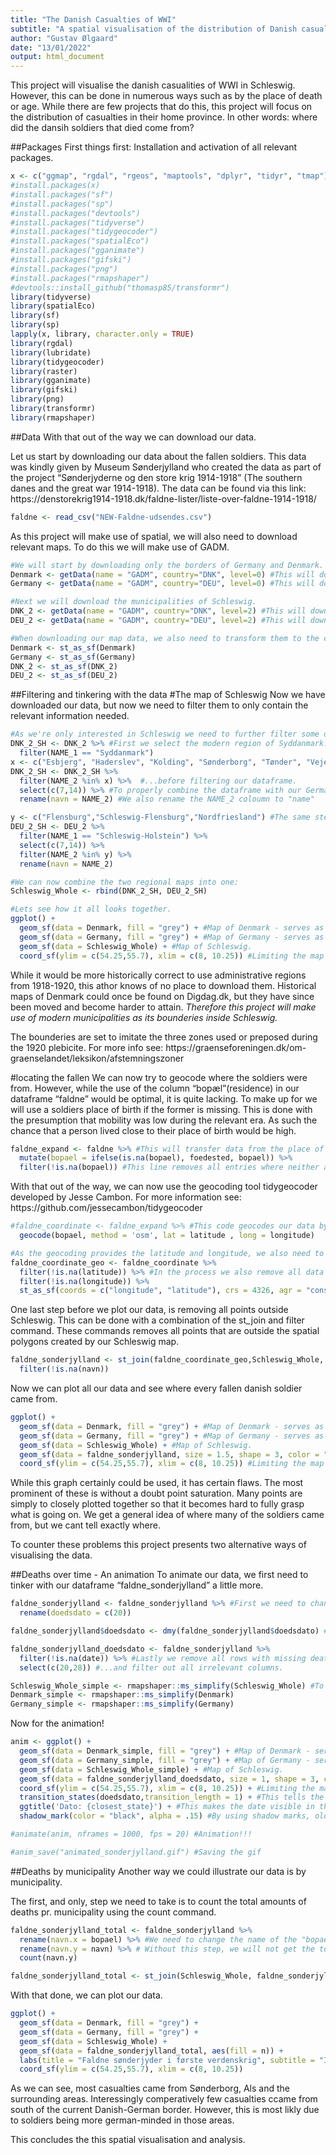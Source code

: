 ---
title: "The Danish Casualties of WWI"
subtitle: "A spatial visualisation of the distribution of Danish casualties in Schleswig during WWI"
author: "Gustav Ølgaard"
date: "13/01/2022"
output: html_document
---

This project will visualise the danish casualities of WWI in Schleswig. However, this can be done in numerous ways such as by the place of death or age. While there are few projects that do this, this project will focus on the distribution of casualties in their home province. In other words: where did the dansih soldiers that died come from?

##Packages
First things first: Installation and activation of all relevant packages. 
```{r}
x <- c("ggmap", "rgdal", "rgeos", "maptools", "dplyr", "tidyr", "tmap")
#install.packages(x)
#install.packages("sf")
#install.packages("sp")
#install.packages("devtools")  
#install.packages("tidyverse")
#install.packages("tidygeocoder")
#install.packages("spatialEco")
#install.packages("gganimate")
#install.packages("gifski")
#install.packages("png")
#install.packages("rmapshaper")
#devtools::install_github("thomasp85/transformr")
library(tidyverse)
library(spatialEco)
library(sf)
library(sp)
lapply(x, library, character.only = TRUE)
library(rgdal)
library(lubridate)
library(tidygeocoder)
library(raster)
library(gganimate)
library(gifski)
library(png)
library(transformr)
library(rmapshaper)
```

##Data
With that out of the way we can download our data.

Let us start by downloading our data about the fallen soldiers. This data was kindly given by Museum Sønderjylland who created the data as part of the project "Sønderjyderne og den store krig 1914-1918" (The southern danes and the great war 1914-1918). The data can be found via this link: https://denstorekrig1914-1918.dk/faldne-lister/liste-over-faldne-1914-1918/ 
```{r}
faldne <- read_csv("NEW-Faldne-udsendes.csv")
```

As this project will make use of spatial, we will also need to download relevant maps. To do this we will make use of GADM.
```{r}
#We will start by downloading only the borders of Germany and Denmark. This can be done by setting the level parameter to 0.
Denmark <- getData(name = "GADM", country="DNK", level=0) #This will download a map of Denmark. 
Germany <- getData(name = "GADM", country="DEU", level=0) #This will download a map of Germany.

#Next we will download the municipalities of Schleswig. 
DNK_2 <- getData(name = "GADM", country="DNK", level=2) #This will download a map of the modern municipalities of Denmark. 
DEU_2 <- getData(name = "GADM", country="DEU", level=2) #This will download a map of the modern municipalities of Germany. 

#When downloading our map data, we also need to transform them to the correct type.
Denmark <- st_as_sf(Denmark)
Germany <- st_as_sf(Germany)
DNK_2 <- st_as_sf(DNK_2)
DEU_2 <- st_as_sf(DEU_2)
```

##Filtering and tinkering with the data
#The map of Schleswig
Now we have downloaded our data, but now we need to filter them to only contain the relevant information needed.
```{r}
#As we're only interested in Schleswig we need to further filter some of our maps, before combining them to a single spatial map of the region.
DNK_2_SH <- DNK_2 %>% #First we select the modern region of Syddanmark.
  filter(NAME_1 == "Syddanmark") 
x <- c("Esbjerg", "Haderslev", "Kolding", "Sønderborg", "Tønder", "Vejen", "Aabenraa") #Then we select the relevant municipalities...
DNK_2_SH <- DNK_2_SH %>% 
  filter(NAME_2 %in% x) %>%  #...before filtering our dataframe.
  select(c(7,14)) %>% #To properly combine the dataframe with our German map, we also filter out all but two coloumns: NAME_2 and geometry.
  rename(navn = NAME_2) #We also rename the NAME_2 coloumn to "name"

y <- c("Flensburg","Schleswig-Flensburg","Nordfriesland") #The same steps as above will be applied to our german municipality map.
DEU_2_SH <- DEU_2 %>% 
  filter(NAME_1 == "Schleswig-Holstein") %>% 
  select(c(7,14)) %>%
  filter(NAME_2 %in% y) %>% 
  rename(navn = NAME_2)

#We can now combine the two regional maps into one:
Schleswig_Whole <- rbind(DNK_2_SH, DEU_2_SH)

#Lets see how it all looks together.
ggplot() +
  geom_sf(data = Denmark, fill = "grey") + #Map of Denmark - serves as background.
  geom_sf(data = Germany, fill = "grey") + #Map of Germany - serves as background.
  geom_sf(data = Schleswig_Whole) + #Map of Schleswig.
  coord_sf(ylim = c(54.25,55.7), xlim = c(8, 10.25)) #Limiting the map to the relevant area
```

While it would be more historically correct to use administrative regions from 1918-1920, this athor knows of no place to download them.  Historical maps of Denmark could once be found on Digdag.dk, but they have since been moved and become harder to attain. *Therefore this project will make use of modern municipalities as its bounderies inside Schleswig.* 

The bounderies are set to imitate the three zones used or preposed during the 1920 plebicite. For more info see: https://graenseforeningen.dk/om-graenselandet/leksikon/afstemningszoner 

#locating the fallen
We can now try to geocode where the soldiers were from. However, while the use of the column "bopæl"(residence) in our dataframe "faldne" would be optimal, it is quite lacking. To make up for we will use a soldiers place of birth if the former is missing. This is done with the presumption that mobility was low during the relevant era. As such the chance that a person lived close to their place of birth would be high.

```{r}
faldne_expand <- faldne %>% #This will transfer data from the place of birth column to the residence column if the latter is missing.
  mutate(bopael = ifelse(is.na(bopael), foedested, bopael)) %>% 
  filter(!is.na(bopael)) #This line removes all entries where neither a residence or place of birth is given.
```

With that out of the way, we can now use the geocoding tool tidygeocoder developed by Jesse Cambon. For more information see: https://github.com/jessecambon/tidygeocoder 
```{r}
#faldne_coordinate <- faldne_expand %>% #This code geocodes our data by using the bopael column.
  geocode(bopael, method = 'osm', lat = latitude , long = longitude)

#As the geocoding provides the latitude and longitude, we also need to convert these into spatial points. This can be done with the "st_as_sf" command.
faldne_coordinate_geo <- faldne_coordinate %>% 
  filter(!is.na(latitude)) %>% #In the process we also remove all data that failed to geocode.
  filter(!is.na(longitude)) %>% 
  st_as_sf(coords = c("longitude", "latitude"), crs = 4326, agr = "constant")
```

One last step before we plot our data, is removing all points outside Schleswig. This can be done with a combination of the st_join and filter command. These commands removes all points that are outside the spatial polygons created by our Schleswig map.
```{r}
faldne_sonderjylland <- st_join(faldne_coordinate_geo,Schleswig_Whole, join = st_within) %>% 
  filter(!is.na(navn))
```

Now we can plot all our data and see where every fallen danish soldier came from.
```{r}
ggplot() +
  geom_sf(data = Denmark, fill = "grey") + #Map of Denmark - serves as background.
  geom_sf(data = Germany, fill = "grey") + #Map of Germany - serves as background.
  geom_sf(data = Schleswig_Whole) + #Map of Schleswig.
  geom_sf(data = faldne_sonderjylland, size = 1.5, shape = 3, color = "darkred") + #Points for all fallen soldiers 
  coord_sf(ylim = c(54.25,55.7), xlim = c(8, 10.25)) #Limiting the map to the relevant area
```

While this graph certainly could be used, it has certain flaws. The most prominent of these is without a doubt point saturation. Many points are simply to closely plotted together so that it becomes hard to fully grasp what is going on. We get a general idea of where many of the soldiers came from, but we cant tell exactly where.

To counter these problems this project presents two alternative ways of visualising the data.

##Deaths over time - An animation
To animate our data, we first need to tinker with our dataframe "faldne_sonderjylland" a little more. 
```{r}
faldne_sonderjylland <- faldne_sonderjylland %>% #First we need to change the name of the column containing the time of death.
  rename(doedsdato = c(20)) 

faldne_sonderjylland$doedsdato <- dmy(faldne_sonderjylland$doedsdato) #Then we change the column type from character to date.

faldne_sonderjylland_doedsdato <- faldne_sonderjylland %>% 
  filter(!is.na(date)) %>% #Lastly we remove all rows with missing death dates...
  select(c(20,28)) #...and filter out all irrelevant columns.
```

```{r}
Schleswig_Whole_simple <- rmapshaper::ms_simplify(Schleswig_Whole) #To lower the time of animation, we create lower textured versions of all our maps.
Denmark_simple <- rmapshaper::ms_simplify(Denmark)
Germany_simple <- rmapshaper::ms_simplify(Germany)
```


Now for the animation!
```{r}
anim <- ggplot() +
  geom_sf(data = Denmark_simple, fill = "grey") + #Map of Denmark - serves as background.
  geom_sf(data = Germany_simple, fill = "grey") + #Map of Germany - serves as background.
  geom_sf(data = Schleswig_Whole_simple) + #Map of Schleswig.
  geom_sf(data = faldne_sonderjylland_doedsdato, size = 1, shape = 3, color = "red") + #Points for all fallen soldiers
  coord_sf(ylim = c(54.25,55.7), xlim = c(8, 10.25)) + #Limiting the map to the relevant area
  transition_states(doedsdato,transition_length = 1) + #This tells the animation to progress by date
  ggtitle('Dato: {closest_state}') + #This makes the date visible in the graph title
  shadow_mark(color = "black", alpha = .15) #By using shadow marks, old points become black and semi-transparent.

#animate(anim, nframes = 1000, fps = 20) #Animation!!!

#anim_save("animated_sonderjylland.gif") #Saving the gif
```

##Deaths by municipality
Another way we could illustrate our data is by municipality.

The first, and only, step we need to take is to count the total amounts of deaths pr. municipality using the count command.
```{r}
faldne_sonderjylland_total <- faldne_sonderjylland %>%
  rename(navn.x = bopael) %>% #We need to change the name of the "bopael" and "navn" columns to match.
  rename(navn.y = navn) %>% # Without this step, we will not get the total amount of deaths pr. area.
  count(navn.y)

faldne_sonderjylland_total <- st_join(Schleswig_Whole, faldne_sonderjylland_total)
```

With that done, we can plot our data.
```{r}
ggplot() + 
  geom_sf(data = Denmark, fill = "grey") + 
  geom_sf(data = Germany, fill = "grey") + 
  geom_sf(data = Schleswig_Whole) +
  geom_sf(data = faldne_sonderjylland_total, aes(fill = n)) +
  labs(title = "Faldne sønderjyder i første verdenskrig", subtitle = "Inddelt pr. kommune", fill = "Antal faldne") +
  coord_sf(ylim = c(54.25,55.7), xlim = c(8, 10.25))
```

As we can see, most casualties came from Sønderborg, Als and the surrounding areas. Interessingly comperatively few casualties ccame from south of the current Danish-German border. However, this is most likly due to soldiers being more german-minded in those areas.

This concludes the this spatial visualisation and analysis.
